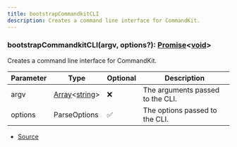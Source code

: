 ```yaml
---
title: bootstrapCommandkitCLI
description: Creates a command line interface for CommandKit.
---
```



### bootstrapCommandkitCLI(argv, options?): [Promise](https://developer.mozilla.org/en-US/docs/Web/JavaScript/Reference/Global_Objects/Promise)\<[void](https://developer.mozilla.org/en-US/docs/Web/JavaScript/Reference/Global_Objects/undefined)>

Creates a command line interface for CommandKit.



| Parameter | Type | Optional | Description |
| ----------- | ----------- | ----------- | ----------- |
| argv | [Array](https://developer.mozilla.org/en-US/docs/Web/JavaScript/Reference/Global_Objects/Array)\<[string](https://developer.mozilla.org/en-US/docs/Web/JavaScript/Reference/Global_Objects/String)> | ❌ | The arguments passed to the CLI. |
| options | ParseOptions | ✅ | The options passed to the CLI. |


- [Source](https://github.com/underctrl-io/commandkit/blob/f8cc07d11d2ae5ed7f529adff1649936223e27b2/packages/commandkit/src/cli/init.ts#L6)
